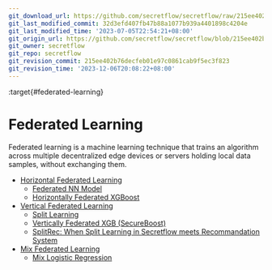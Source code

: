 ```yaml
---
git_download_url: https://github.com/secretflow/secretflow/raw/215ee402b76decfeb01e97c0861cab9f5ec3f823/docs/user_guide/federated_learning/index.rst
git_last_modified_commit: 32d3efd407fb47b88a1077b939a4401898c4204e
git_last_modified_time: '2023-07-05T22:54:21+08:00'
git_origin_url: https://github.com/secretflow/secretflow/blob/215ee402b76decfeb01e97c0861cab9f5ec3f823/docs/user_guide/federated_learning/index.rst
git_owner: secretflow
git_repo: secretflow
git_revision_commit: 215ee402b76decfeb01e97c0861cab9f5ec3f823
git_revision_time: '2023-12-06T20:08:22+08:00'
---
```


:target{#federated-learning}

# Federated Learning

Federated learning is a machine learning technique that trains an algorithm across multiple decentralized edge devices or servers holding local data samples, without exchanging them.

<TableOfContents>


  - [Horizontal Federated Learning](horizontal_federated_learning/index.mdx)
    - [Federated NN Model](horizontal_federated_learning/fl_model.mdx)
    - [Horizontally Federated XGBoost](horizontal_federated_learning/tree.mdx)
  - [Vertical Federated Learning](vertical_federated_learning/index.mdx)
    - [Split Learning](vertical_federated_learning/split_learning.mdx)
    - [Vertically Federated XGB (SecureBoost)](vertical_federated_learning/tree.mdx)
    - [SplitRec: When Split Learning in Secretflow meets Recommandation System](vertical_federated_learning/SplitRec/index.mdx)
  - [Mix Federated Learning](mix_federated_learning.mdx)
    - [Mix Logistic Regression](mix_federated_learning.mdx#mix-logistic-regression)
</TableOfContents>
